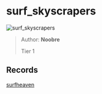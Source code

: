 
# surf_skyscrapers

![surf_skyscrapers](https://raw.githubusercontent.com/Sayt123/SurfMapPics/Maps-and-bonuses/csgo/surf_skyscrapers.jpg)

> Author: **Noobre**
>
> Tier 1

## Records

[surfheaven](https://surfheaven.eu/map/surf_skyscrapers)
